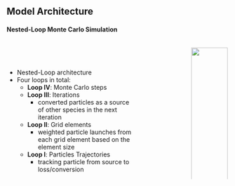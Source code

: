 ## Model Architecture {transition="fade-in"}
#### Nested-Loop Monte Carlo Simulation

:::: {.columns}

::: {.column width=45%}

</br></br>

* Nested-Loop architecture
* Four loops in total:
  - **Loop IV**: Monte Carlo steps
  - **Loop III**: Iterations
    + converted particles as a source of other species in the next iteration
  - **Loop II**: Grid elements
    + weighted particle launches from each grid element based on the element size
  - **Loop I**: Particles Trajectories
    + tracking particle from source to loss/conversion

:::

::: {.column width=5%}
:::

::: {.column}

::: {.r-stack}
![](../imgs/model_architecture/loop_IV.svg){.fragment fragment-index=1 width=100% .fade-in-then-out}

![](../imgs/model_architecture/loop_III.svg){.fragment fragment-index=2 width=100% .fade-in-then-out}

![](../imgs/model_architecture/loop_II.svg){.fragment fragment-index=3 width=100% .fade-in-then-out}

![](../imgs/model_architecture/loop_I.svg){.fragment fragment-index=4 width=100% .fade-in}
:::

:::
::::
